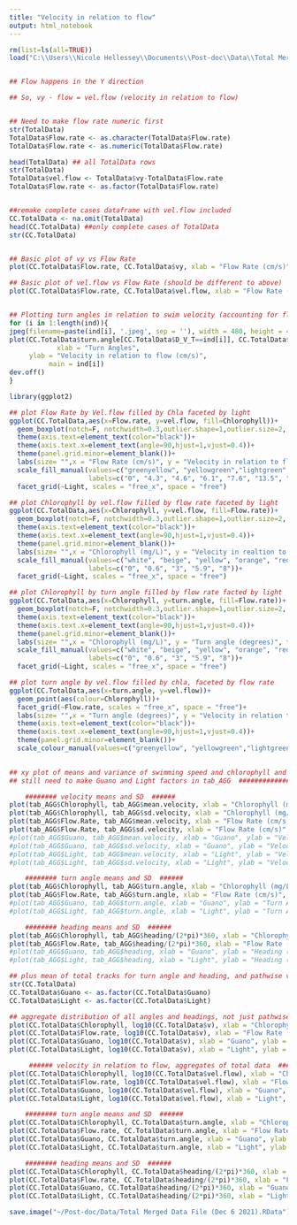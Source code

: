 ```yaml
---
title: "Velocity in relation to flow"
output: html_notebook
---
```



```r
rm(list=ls(all=TRUE))
load("C:\\Users\\Nicole Hellessey\\Documents\\Post-doc\\Data\\Total Merged Data File (Dec 6 2021).Rdata")


## Flow happens in the Y direction

## So, vy - flow = vel.flow (velocity in relation to flow)


## Need to make flow rate numeric first
str(TotalData)
TotalData$Flow.rate <- as.character(TotalData$Flow.rate)
TotalData$Flow.rate <- as.numeric(TotalData$Flow.rate)

head(TotalData) ## all TotalData rows
str(TotalData)
TotalData$vel.flow <- TotalData$vy-TotalData$Flow.rate
TotalData$Flow.rate <- as.factor(TotalData$Flow.rate)


##remake complete cases dataframe with vel.flow included
CC.TotalData <- na.omit(TotalData)
head(CC.TotalData) ##only complete cases of TotalData 
str(CC.TotalData)


## Basic plot of vy vs Flow Rate
plot(CC.TotalData$Flow.rate, CC.TotalData$vy, xlab = "Flow Rate (cm/s)", ylab = "Velocity in Y direction (vy, cm/s)")

## Basic plot of vel.flow vs Flow Rate (should be different to above)
plot(CC.TotalData$Flow.rate, CC.TotalData$vel.flow, xlab = "Flow Rate (cm/s)", ylab = "Velocity in Y direction minus flow (vel.flow, cm/s)")


## Plotting turn angles in relation to swim velocity (accounting for flow rate) for every individual
for (i in 1:length(ind)){
jpeg(filename=paste(ind[i], '.jpeg', sep = ''), width = 480, height = 480)
plot(CC.TotalData$turn.angle[CC.TotalData$D_V_T==ind[i]], CC.TotalData$vel.flow[CC.TotalData$D_V_T==ind[i]],
            xlab = "Turn Angles",
     ylab = "Velocity in relation to flow (cm/s)",
          main = ind[i]) 
dev.off()
}

library(ggplot2)

## plot Flow Rate by Vel.flow filled by Chla faceted by light
ggplot(CC.TotalData,aes(x=Flow.rate, y=vel.flow, fill=Chlorophyll))+
  geom_boxplot(notch=F, notchwidth=0.3,outlier.shape=1,outlier.size=2, coef=1.5)+
  theme(axis.text=element_text(color="black"))+
  theme(axis.text.x=element_text(angle=90,hjust=1,vjust=0.4))+
  theme(panel.grid.minor=element_blank())+
  labs(size= "",x = "Flow Rate (cm/s)", y = "Velocity in relation to flow (cm/s)", title = "Light") +
  scale_fill_manual(values=c("greenyellow", "yellowgreen","lightgreen", "green", "green3", "green4", "darkgreen"),name = "Chlorophyll (mg/L)",
                    labels=c("0", "4.3", "4.6", "6.1", "7.6", "13.5", "19"))+
  facet_grid(~Light, scales = "free_x", space = "free")

## plot Chlorophyll by vel.flow filled by flow rate faceted by light
ggplot(CC.TotalData,aes(x=Chlorophyll, y=vel.flow, fill=Flow.rate))+
  geom_boxplot(notch=F, notchwidth=0.3,outlier.shape=1,outlier.size=2, coef=1.5)+
  theme(axis.text=element_text(color="black"))+
  theme(axis.text.x=element_text(angle=90,hjust=1,vjust=0.4))+
  theme(panel.grid.minor=element_blank())+
  labs(size= "",x = "Chlorophyll (mg/L)", y = "Velocity in realtion to flow (cm/s)", title = "Light") +
  scale_fill_manual(values=c("white", "beige", "yellow", "orange", "red"), name = "Flow Rate (cm/s)",
                    labels=c("0", "0.6", "3", "5.9", "8"))+
  facet_grid(~Light, scales = "free_x", space = "free")

## plot Chlorophyll by turn angle filled by flow rate facted by light
ggplot(CC.TotalData,aes(x=Chlorophyll, y=turn.angle, fill=Flow.rate))+
  geom_boxplot(notch=F, notchwidth=0.3,outlier.shape=1,outlier.size=2, coef=1.5)+
  theme(axis.text=element_text(color="black"))+
  theme(axis.text.x=element_text(angle=90,hjust=1,vjust=0.4))+
  theme(panel.grid.minor=element_blank())+
  labs(size= "",x = "Chlorophyll (mg/L)", y = "Turn angle (degrees)", title = "Light") +
  scale_fill_manual(values=c("white", "beige", "yellow", "orange", "red"), name = "Flow Rate (cm/s)",
                    labels=c("0", "0.6", "3", "5.9", "8"))+
  facet_grid(~Light, scales = "free_x", space = "free")

## plot turn angle by vel.flow filled by chla, faceted by flow rate
ggplot(CC.TotalData,aes(x=turn.angle, y=vel.flow))+
  geom_point(aes(colour=Chlorophyll))+
  facet_grid(~Flow.rate, scales = "free_x", space = "free")+
  labs(size= "",x = "Turn angle (degrees)", y = "Velocity in relation to flow (cm/s)", title = "Flow Rate (cm/s)")+
  theme(axis.text=element_text(color="black"))+
  theme(axis.text.x=element_text(angle=90,hjust=1,vjust=0.4))+
  theme(panel.grid.minor=element_blank())+
  scale_colour_manual(values=c("greenyellow", "yellowgreen","lightgreen", "green", "green3", "green4", "darkgreen"),name = "Chlorophyll (mg/L)", labels=c("0", "4.3", "4.6", "6.1", "7.6", "13.5", "19"))
 
```


```r
## xy plot of means and variance of swimming speed and chlorophyll and turn angle, heading relative to flow
## still need to make Guano and Light factors in tab_AGG  ############################################################################

    ######## velocity means and SD  ######
plot(tab_AGG$Chlorophyll, tab_AGG$mean.velocity, xlab = "Chlorophyll (mg/L)", ylab = "Velocity (Aggregate mean, mm/s)")
plot(tab_AGG$Chlorophyll, tab_AGG$sd.velocity, xlab = "Chlorophyll (mg/L)", ylab = "Velocity (Aggregate SD, mm/s)")
plot(tab_AGG$Flow.Rate, tab_AGG$mean.velocity, xlab = "Flow Rate (cm/s)", ylab = "Velocity (Aggregate mean, mm/s)")
plot(tab_AGG$Flow.Rate, tab_AGG$sd.velocity, xlab = "Flow Rate (cm/s)", ylab = "Velocity (Aggregate SD, mm/s)")
#plot(tab_AGG$Guano, tab_AGG$mean.velocity, xlab = "Guano", ylab = "Velocity (Aggregate mean, mm/s)")           ################# Guano and Light still not factors 
#plot(tab_AGG$Guano, tab_AGG$sd.velocity, xlab = "Guano", ylab = "Velocity (Aggregate SD, mm/s)")
#plot(tab_AGG$Light, tab_AGG$mean.velocity, xlab = "Light", ylab = "Velocity (Aggregate mean, mm/s)")           ################# Guano and Light still not factors 
#plot(tab_AGG$Light, tab_AGG$sd.velocity, xlab = "Light", ylab = "Velocity (Aggregate SD, mm/s)")

    ######## turn angle means and SD  ######
plot(tab_AGG$Chlorophyll, tab_AGG$turn.angle, xlab = "Chlorophyll (mg/L)", ylab = "Turn Angle (degrees)")
plot(tab_AGG$Flow.Rate, tab_AGG$turn.angle, xlab = "Flow Rate (cm/s)", ylab = "Turn Angle (degrees)")
#plot(tab_AGG$Guano, tab_AGG$turn.angle, xlab = "Guano", ylab = "Turn Angle (degrees)")           ################# Guano and Light still not factors 
#plot(tab_AGG$Light, tab_AGG$turn.angle, xlab = "Light", ylab = "Turn Angle (degrees)")

    ######## heading means and SD  ######
plot(tab_AGG$Chlorophyll, tab_AGG$heading/(2*pi)*360, xlab = "Chlorophyll (mg/L)", ylab = "Heading (degrees)")
plot(tab_AGG$Flow.Rate, tab_AGG$heading/(2*pi)*360, xlab = "Flow Rate (cm/s)", ylab = "Heading (degrees)")
#plot(tab_AGG$Guano, tab_AGG$heading, xlab = "Guano", ylab = "Heading (degrees)")           ################# Guano and Light still not factors 
#plot(tab_AGG$Light, tab_AGG$heading, xlab = "Light", ylab = "Heading (degrees)") 

## plus mean of total tracks for turn angle and heading, and pathwise velocity
str(CC.TotalData)
CC.TotalData$Guano <- as.factor(CC.TotalData$Guano)
CC.TotalData$Light <- as.factor(CC.TotalData$Light)

## aggregate distribution of all angles and headings, not just pathwise
plot(CC.TotalData$Chlorophyll, log10(CC.TotalData$v), xlab = "Chlorophyll (mg/L)", ylab = "Velocity (Log^10, mm/s)")
plot(CC.TotalData$Flow.rate, log10(CC.TotalData$v), xlab = "Flow Rate (cm/s)", ylab = "Velocity (Log^10, mm/s)")
plot(CC.TotalData$Guano, log10(CC.TotalData$v), xlab = "Guano", ylab = "Velocity (Log^10, mm/s)")           
plot(CC.TotalData$Light, log10(CC.TotalData$v), xlab = "Light", ylab = "Velocity (Log^10, mm/s)")           

     ###### velocity in relation to flow, aggregates of total data  ######
plot(CC.TotalData$Chlorophyll, log10(CC.TotalData$vel.flow), xlab = "Chlorophyll (mg/L)", ylab = "Velocity  in relation to flow (Log^10, mm/s)")
plot(CC.TotalData$Flow.rate, log10(CC.TotalData$vel.flow), xlab = "Flow Rate (cm/s)", ylab = "Velocity  in relation to flow (Log^10, mm/s)")
plot(CC.TotalData$Guano, log10(CC.TotalData$vel.flow), xlab = "Guano", ylab = "Velocity in relation to flow (Log^10, mm/s)")     
plot(CC.TotalData$Light, log10(CC.TotalData$vel.flow), xlab = "Light", ylab = "Velocity in relation to flow (Log^10, mm/s)")  

    ######## turn angle means and SD  ######
plot(CC.TotalData$Chlorophyll, CC.TotalData$turn.angle, xlab = "Chlorophyll (mg/L)", ylab = "Turn Angle (degrees)")
plot(CC.TotalData$Flow.rate, CC.TotalData$turn.angle, xlab = "Flow Rate (cm/s)", ylab = "Turn Angle (degrees)")
plot(CC.TotalData$Guano, CC.TotalData$turn.angle, xlab = "Guano", ylab = "Turn Angle (degrees)")
plot(CC.TotalData$Light, CC.TotalData$turn.angle, xlab = "Light", ylab = "Turn Angle (degrees)")

    ######## heading means and SD  ######
plot(CC.TotalData$Chlorophyll, CC.TotalData$heading/(2*pi)*360, xlab = "Chlorophyll (mg/L)", ylab = "Heading (degrees)")
plot(CC.TotalData$Flow.rate, CC.TotalData$heading/(2*pi)*360, xlab = "Flow Rate (cm/s)", ylab = "Heading (degrees)")
plot(CC.TotalData$Guano, CC.TotalData$heading/(2*pi)*360, xlab = "Guano", ylab = "Heading (degrees)")         
plot(CC.TotalData$Light, CC.TotalData$heading/(2*pi)*360, xlab = "Light", ylab = "Heading (degrees)") 

```


```r
save.image("~/Post-doc/Data/Total Merged Data File (Dec 6 2021).RData")


```

